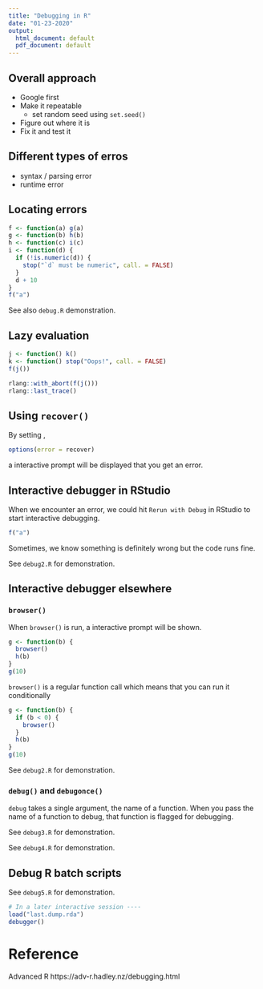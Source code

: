 ```yaml
---
title: "Debugging in R"
date: "01-23-2020"
output:
  html_document: default
  pdf_document: default
---
```



##  Overall approach

- Google first
- Make it repeatable
  - set random seed using `set.seed()`
- Figure out where it is
- Fix it and test it

## Different types of erros

- syntax / parsing error
- runtime error


## Locating errors

```r
f <- function(a) g(a)
g <- function(b) h(b)
h <- function(c) i(c)
i <- function(d) {
  if (!is.numeric(d)) {
    stop("`d` must be numeric", call. = FALSE)
  }
  d + 10
}
f("a")
```

See also `debug.R` demonstration.


## Lazy evaluation

```r
j <- function() k()
k <- function() stop("Oops!", call. = FALSE)
f(j())
```
```r
rlang::with_abort(f(j()))
rlang::last_trace()
```

## Using `recover()`

By setting ,
```r
options(error = recover)
```
a interactive prompt will be displayed that you get an error.


## Interactive debugger in RStudio

When we encounter an error, we could hit `Rerun with Debug` in RStudio to start interactive debugging. 

```r
f("a")
```

Sometimes, we know something is definitely wrong but the code runs fine. 

See `debug2.R` for demonstration.

## Interactive debugger elsewhere

### `browser()`

When `browser()` is run, a interactive prompt will be shown.

```r
g <- function(b) {
  browser()
  h(b)
}
g(10)
```

`browser()` is a regular function call which means that you can run it conditionally

```r
g <- function(b) {
  if (b < 0) {
    browser()
  }
  h(b)
}
g(10)
```

See `debug2.R` for demonstration.

### `debug()` and `debugonce()`


`debug` takes a single argument, the name of a function. When you pass the name of
a function to debug, that function is flagged for debugging.

See `debug3.R` for demonstration.

See `debug4.R` for demonstration.


## Debug R batch scripts

See `debug5.R` for demonstration.

```r
# In a later interactive session ----
load("last.dump.rda")
debugger()
```


# Reference

Advanced R https://adv-r.hadley.nz/debugging.html
